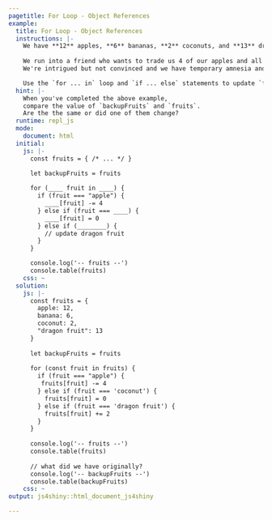 ```yaml
---
pagetitle: For Loop - Object References
example:
  title: For Loop - Object References
  instructions: |-
    We have **12** apples, **6** bananas, **2** coconuts, and **13** dragon fruit.
    
    We run into a friend who wants to trade us 4 of our apples and all of our coconuts in exchange for 2 more dragon fruit.
    We're intrigued but not convinced and we have temporary amnesia and forget how to do mental math.

    Use the `for ... in` loop and `if ... else` statements to update `fruits`, but first save a copy of your current fruit inventory so you can remember how much you had originally.
  hint: |-
    When you've completed the above example,
    compare the value of `backupFruits` and `fruits`.
    Are the the same or did one of them change?
  runtime: repl_js
  mode:
    document: html
  initial:
    js: |-
      const fruits = { /* ... */ }
      
      let backupFruits = fruits

      for (____ fruit in ____) {
        if (fruit === "apple") {
          ____[fruit] -= 4
        } else if (fruit === ____) {
          ____[fruit] = 0
        } else if (________) {
          // update dragon fruit
        }
      }

      console.log('-- fruits --')
      console.table(fruits)
    css: ~
  solution:
    js: |-
      const fruits = {
        apple: 12,
        banana: 6,
        coconut: 2,
        "dragon fruit": 13
      }
      
      let backupFruits = fruits
      
      for (const fruit in fruits) {
        if (fruit === "apple") {
         fruits[fruit] -= 4
        } else if (fruit === 'coconut') {
          fruits[fruit] = 0
        } else if (fruit === 'dragon fruit') {
          fruits[fruit] += 2
        }
      }
      
      console.log('-- fruits --')
      console.table(fruits)
      
      // what did we have originally?
      console.log('-- backupFruits --')
      console.table(backupFruits)
    css: ~
output: js4shiny::html_document_js4shiny

---
```

<div><!--for pandoc-->

</div><!--for pandoc-->
